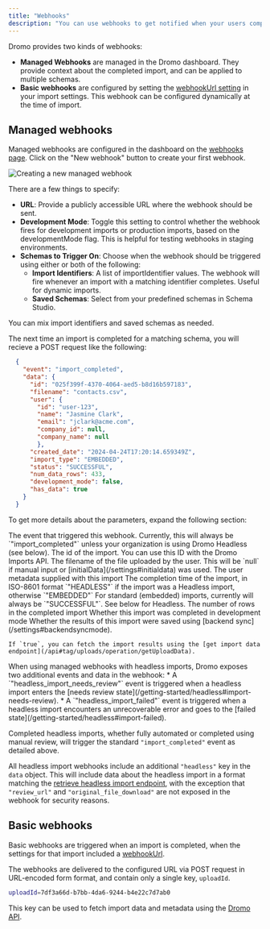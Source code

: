 ```yaml
---
title: "Webhooks"
description: "You can use webhooks to get notified when your users complete an import using Dromo."
---
```


Dromo provides two kinds of webhooks:
  * **Managed Webhooks** are managed in the Dromo dashboard. They provide context about the completed import, and can be applied to multiple schemas.
  * **Basic webhooks** are configured by setting the [webhookUrl setting](/settings#webhookurl) in your import settings. This webhook can be configured dynamically at the time of import.

## Managed webhooks[​](#managed-webhooks "Direct link to Managed webhooks")

Managed webhooks are configured in the dashboard on the [webhooks page](https://dashboard.dromo.io/webhooks). Click on the "New webhook" button to create your first webhook.

![Creating a new managed webhook](/images/assets/images/managed_webhook-f482fe6af96ed967f9a154de467ee7e4.png)

There are a few things to specify:
 * **URL**: Provide a publicly accessible URL where the webhook should be sent.
 * **Development Mode**: Toggle this setting to control whether the webhook fires for development imports or production imports, based on the developmentMode flag. This is helpful for testing webhooks in staging environments.
 * **Schemas to Trigger On**: Choose when the webhook should be triggered using either or both of the following:
   * **Import Identifiers**: A list of importIdentifier values. The webhook will fire whenever an import with a matching identifier completes. Useful for dynamic imports.
   * **Saved Schemas**: Select from your predefined schemas in Schema Studio.

You can mix import identifiers and saved schemas as needed.


The next time an import is completed for a matching schema, you will recieve a POST request like the following:

```json
  {
    "event": "import_completed", 
    "data": {
      "id": "025f399f-4370-4064-aed5-b8d16b597183",
      "filename": "contacts.csv", 
      "user": {
        "id": "user-123",
        "name": "Jasmine Clark",
        "email": "jclark@acme.com",
        "company_id": null,
        "company_name": null
        },
      "created_date": "2024-04-24T17:20:14.659349Z",
      "import_type": "EMBEDDED",
      "status": "SUCCESSFUL",
      "num_data_rows": 433,
      "development_mode": false,
      "has_data": true
    }
  }
```

To get more details about the parameters, expand the following section:
<Expandable title="more about fields in the webhook">

<ResponseField name="event" type="string">
  The event that triggered this webhook. Currently, this will always be `"import_completed"` unless your organization is using Dromo Headless (see below).
</ResponseField>

<ResponseField name="data" type="object">
  <ResponseField name="id" type="string">
    The id of the import. You can use this ID with the Dromo Imports API.
  </ResponseField>

  <ResponseField name="filename" type="string | null">
    The filename of the file uploaded by the user. This will be `null` if manual input or [initialData](/settings#initialdata) was used.
  </ResponseField>

  <ResponseField name="user" type="User">
    The user metadata supplied with this import
  </ResponseField>

  <ResponseField name="created_date" type="string">
    The completion time of the import, in ISO-8601 format
  </ResponseField>

  <ResponseField name="import_type" type="string">
    `"HEADLESS"` if the import was a Headless import, otherwise `"EMBEDDED"`
  </ResponseField>

  <ResponseField name="status" type="string">
    For standard (embedded) imports, currently will always be `"SUCCESSFUL"`. See below for Headless.
  </ResponseField>

  <ResponseField name="num_data_rows" type="number">
    The number of rows in the completed import
  </ResponseField>

  <ResponseField name="development_mode" type="boolean">
    Whether this import was completed in development mode
  </ResponseField>

  <ResponseField name="has_data" type="boolean">
    Whether the results of this import were saved using [backend sync](/settings#backendsyncmode).

    If `true`, you can fetch the import results using the [get import data endpoint](/api#tag/uploads/operation/getUploadData).
  </ResponseField>
</ResponseField>

</Expandable>

<Note>
  When using managed webhooks with headless imports, Dromo exposes two additional events and data in the webhook:
  * A `"headless_import_needs_review"` event is triggered when a headless import enters the [needs review state](/getting-started/headless#import-needs-review).
  * A `"headless_import_failed"` event is triggered when a headless import encounters an unrecoverable error and goes to the [failed state](/getting-started/headless#import-failed).

  Completed headless imports, whether fully automated or completed using manual review, will trigger the standard `"import_completed"` event as detailed above.

  All headless import webhooks include an additional `"headless"` key in the `data` object. This will include data about the headless import in a format matching the [retrieve headless import endpoint](/api#tag/headless/operation/retrieveHeadlessImport), with the exception that `"review_url"` and `"original_file_download"` are not exposed in the webhook for security reasons.
</Note>

## Basic webhooks[​](#basic-webhooks "Direct link to Basic webhooks")

Basic webhooks are triggered when an import is completed, when the settings for that import included a [webhookUrl](/settings#webhookurl).

The webhooks are delivered to the configured URL via POST request in URL-encoded form format, and contain only a single key, `uploadId`.

```sh
uploadId=7df3a66d-b7bb-4da6-9244-b4e22c7d7ab0
```

This key can be used to fetch import data and metadata using the [Dromo API](https://developer.dromo.io/api#tag/uploads).
